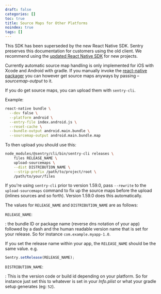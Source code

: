 ```yaml
---
draft: false
categories: []
toc: true
title: Source Maps for Other Platforms
noindex: true
tags: []
---
```


<Alert level="warning" title="Note">

This SDK has been superseded by the new React Native SDK. Sentry preserves this documentation for customers using the old client. We recommend using the [updated React Native SDK](/platforms/react-native/) for new projects.

</Alert>

Currently automatic source map handling is only implemented for iOS with Xcode and Android with gradle. If you manually invoke the [react-native packager](https://github.com/facebook/metro) you can however get source maps anyways by passing _–sourcemap-output_ to it.

If you do get source maps, you can upload them with `sentry-cli`.

Example:

```bash
react-native bundle \
  --dev false \
  --platform android \
  --entry-file index.android.js \
  --reset-cache \
  --bundle-output android.main.bundle \
  --sourcemap-output android.main.bundle.map
```

To then upload you should use this:

```bash
node_modules/@sentry/cli/bin/sentry-cli releases \
    files RELEASE_NAME \
    upload-sourcemaps \
    --dist DISTRIBUTION_NAME \
    --strip-prefix /path/to/project/root \
    /path/to/your/files
```

<Note>

If you're using `sentry-cli` prior to version 1.59.0, pass `--rewrite` to the `upload-sourcemaps` command to fix up the source maps before the upload (inlines sources and so forth). Version 1.59.0 does this automatically.

</Note>

The values for `RELEASE_NAME` and `DISTRIBUTION_NAME` are as follows:

`RELEASE_NAME`:

: the bundle ID or package name (reverse dns notation of your app) followed by a dash and the human readable version name that
is set for your release. So for instance `com.example.myapp-1.0`.

If you set the release name within your app, the `RELEASE_NAME` should be the same value. e.g.

```javascript
Sentry.setRelease(RELEASE_NAME);
```

`DISTRIBUTION_NAME`:

: This is the version code or build id depending on your platform. So for instance just set this to whatever is set in your _Info.plist_ or what your gradle setup generates (eg: `52`).
